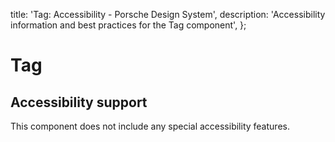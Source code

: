 
  title: 'Tag: Accessibility - Porsche Design System',
  description: 'Accessibility information and best practices for the Tag component',
};

# Tag <ComponentStatus tagName="p-tag"></ComponentStatus>

## Accessibility support

This component does not include any special accessibility features.
